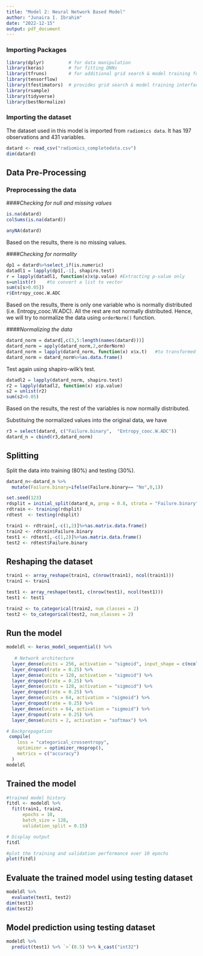 ---
title: "Model 2: Neural Network Based Model"
author: "Junaira I. Ibrahim"
date: "2022-12-15"
output: pdf_document
---


### **Importing Packages**

```{r}
library(dplyr)         # for data manipulation
library(keras)         # for fitting DNNs
library(tfruns)        # for additional grid search & model training functions
library(tensorflow)
library(tfestimators)  # provides grid search & model training interface
library(rsample) 
library(tidyverse)
library(bestNormalize)
```

### **Importing the dataset**
The dataset used in this model is imported from `radiomics data`. It has 197 observations and 431 variables.
```{r}
datard <- read_csv("radiomics_completedata.csv")
dim(datard)
```

## Data Pre-Processing

### Preprocessing the data
####*Checking for null and missing values*
```{r, results='hide'}
is.na(datard)
colSums(is.na(datard))
```

```{r}
anyNA(datard)
```
Based on the results, there is no missing values.

####*Checking for normality*
```{r,warning=F}
dp1 = datard%>%select_if(is.numeric) 
datadl1 = lapply(dp1[,-1], shapiro.test)
r = lapply(datadl1, function(x)x$p.value) #Extracting p-value only
s=unlist(r)    #to convert a list to vector
sum(s[s>0.05])
r$Entropy_cooc.W.ADC
```
Based on the results, there is only one variable who is normally distributed (i.e. Entropy_cooc.W.ADC). All the rest are not normally distributed. Hence, we will try to normalize the data using `orderNorm()` function.

####*Normalizing the data*
```{r,warning=FALSE}
datard_norm = datard[,c(3,5:length(names(datard)))]
datard_norm = apply(datard_norm,2,orderNorm)
datard_norm = lapply(datard_norm, function(x) x$x.t)   #to transformed original data
datard_norm = datard_norm%>%as.data.frame()
```

Test again using shapiro-wilk's test.

```{r,warning=F}
datadl2 = lapply(datard_norm, shapiro.test)
r2 = lapply(datadl2, function(x) x$p.value)
s2 = unlist(r2)
sum(s2>0.05)
```
Based on the results, the rest of the variables is now normally distributed.

Substituing the normalized values into the original data, we have
```{r,warning=F}
r3 = select(datard, c("Failure.binary",  "Entropy_cooc.W.ADC"))
datard_n = cbind(r3,datard_norm)
```

## Splitting

Split the data into training (80%) and testing (30%). 

```{r}
datard_n<-datard_n %>%
  mutate(Failure.binary=ifelse(Failure.binary== "No",0,1))

set.seed(123)
rdsplit = initial_split(datard_n, prop = 0.8, strata = "Failure.binary")
rdtrain <- training(rdsplit)
rdtest  <- testing(rdsplit)

train1 <- rdtrain[,-c(1,2)]%>%as.matrix.data.frame()
train2 <- rdtrain$Failure.binary
test1 <- rdtest[,-c(1,2)]%>%as.matrix.data.frame()
test2 <- rdtest$Failure.binary
```

## Reshaping the dataset
```{r, warning=FALSE}
train1 <- array_reshape(train1, c(nrow(train1), ncol(train1)))
train1 <- train1 

test1 <- array_reshape(test1, c(nrow(test1), ncol(test1)))
test1 <- test1 

train2 <- to_categorical(train2, num_classes = 2)
test2 <- to_categorical(test2, num_classes = 2)
```

## Run the model

```{r, warning=FALSE}
modeldl <- keras_model_sequential() %>%
  
   # Network architecture
  layer_dense(units = 256, activation = "sigmoid", input_shape = c(ncol(train1))) %>%
  layer_dropout(rate = 0.25) %>%
  layer_dense(units = 128, activation = "sigmoid") %>%
  layer_dropout(rate = 0.25) %>%
  layer_dense(units = 128, activation = "sigmoid") %>%
  layer_dropout(rate = 0.25) %>%
  layer_dense(units = 64, activation = "sigmoid") %>% 
  layer_dropout(rate = 0.25) %>%
  layer_dense(units = 64, activation = "sigmoid") %>% 
  layer_dropout(rate = 0.25) %>%
  layer_dense(units = 2, activation = "softmax") %>% 

# Backpropagation
 compile(
    loss = "categorical_crossentropy",
    optimizer = optimizer_rmsprop(),
    metrics = c("accuracy")
  )
modeldl
```

## Trained the model

```{r}
#trained model history
fitdl <- modeldl %>% 
  fit(train1, train2, 
      epochs = 10, 
      batch_size = 128, 
      validation_split = 0.15)

# Display output
fitdl

#plot the training and validation performance over 10 epochs
plot(fitdl)
```


## Evaluate the trained model  using testing dataset 


```{r}
modeldl %>%
  evaluate(test1, test2)
dim(test1)
dim(test2)
```

## Model prediction using testing dataset

```{r}
modeldl %>% 
  predict(test1) %>% `>`(0.5) %>% k_cast("int32")
```
